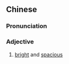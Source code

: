 {{also|轩敞}}
==Chinese==
{{zh-forms|s=轩敞}}

===Pronunciation===
{{zh-pron
|m=xuānchǎng
|cat=a
}}

===Adjective===
{{zh-adj}}

# [[bright]] and [[spacious]]